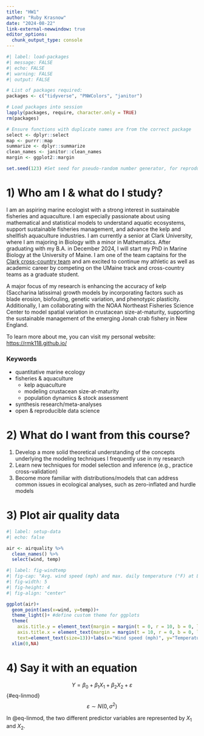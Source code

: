 ```yaml
---
title: "HW1"
author: "Ruby Krasnow"
date: "2024-08-22"
link-external-newwindow: true 
editor_options: 
  chunk_output_type: console
---
```


```r
#| label: load-packages
#| message: FALSE
#| echo: FALSE
#| warning: FALSE
#| output: FALSE

# List of packages required:
packages <- c("tidyverse", "PNWColors", "janitor")

# Load packages into session
lapply(packages, require, character.only = TRUE)
rm(packages)

# Ensure functions with duplicate names are from the correct package
select <- dplyr::select
map <- purrr::map
summarize <- dplyr::summarize
clean_names <- janitor::clean_names
margin <- ggplot2::margin

set.seed(123) #Set seed for pseudo-random number generator, for reproducibility
```

# 1) Who am I & what do I study?

I am an aspiring marine ecologist with a strong interest in sustainable fisheries and aquaculture. I am especially passionate about using mathematical and statistical models to understand aquatic ecosystems, support sustainable fisheries management, and advance the kelp and shellfish aquaculture industries. I am currently a senior at Clark University, where I am majoring in Biology with a minor in Mathematics. After graduating with my B.A. in December 2024, I will start my PhD in Marine Biology at the University of Maine. I am one of the team captains for the [Clark cross-country team](https://clarkathletics.com/sports/womens-cross-country) and am excited to continue my athletic as well as academic career by competing on the UMaine track and cross-country teams as a graduate student.

A major focus of my research is enhancing the accuracy of kelp (Saccharina latissima) growth models by incorporating factors such as blade erosion, biofouling, genetic variation, and phenotypic plasticity. Additionally, I am collaborating with the NOAA Northeast Fisheries Science Center to model spatial variation in crustacean size-at-maturity, supporting the sustainable management of the emerging Jonah crab fishery in New England.

To learn more about me, you can visit my personal website: <https://rmk118.github.io/>

### Keywords

-   quantitative marine ecology
-   fisheries & aquaculture
    -   kelp aquaculture
    -   modeling crustacean size-at-maturity
    -   population dynamics & stock assessment
-   synthesis research/meta-analyses
-   open & reproducible data science

# 2) What do I want from this course?

1.  Develop a more solid theoretical understanding of the concepts underlying the modeling techniques I frequently use in my research
2.  Learn new techniques for model selection and inference (e.g., practice cross-validation)
3.  Become more familiar with distributions/models that can address common issues in ecological analyses, such as zero-inflated and hurdle models

# 3) Plot air quality data

```r
#| label: setup-data
#| echo: false

air <- airquality %>% 
  clean_names() %>% 
  select(wind, temp)
```

```r
#| label: fig-windtemp
#| fig-cap: "Avg. wind speed (mph) and max. daily temperature (°F) at LaGuardia Airport, NY, from May-Sept. 1973"
#| fig-width: 5
#| fig-height: 4
#| fig-align: "center"

ggplot(air)+
  geom_point(aes(x=wind, y=temp))+
  theme_light()+ #define custom theme for ggplots
  theme(
    axis.title.y = element_text(margin = margin(t = 0, r = 10, b = 0, l = 0)),
    axis.title.x = element_text(margin = margin(t = 10, r = 0, b = 0, l = 0)),
    text=element_text(size=13))+labs(x="Wind speed (mph)", y="Temperature (°F)")+
  xlim(0,NA)
```

# 4) Say it with an equation

$$ Y = \beta_0 + \beta_1 X_1 + \beta_2 X_2 + \varepsilon $$ {#eq-linmod}
$$ \varepsilon \sim N(0, \sigma^2)$$

In @eq-linmod, the two different predictor variables are represented by $X_1$ and $X_2$.